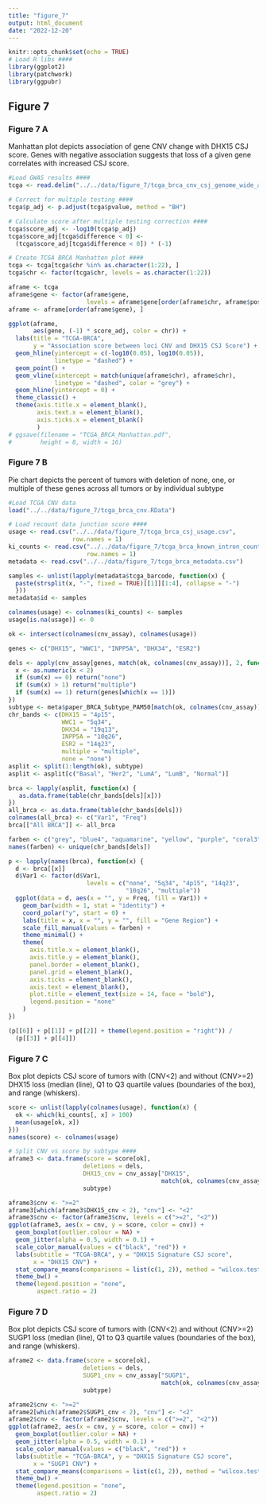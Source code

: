 ```yaml
---
title: "figure_7"
output: html_document
date: "2022-12-20"
---
```


```r
knitr::opts_chunk$set(echo = TRUE)
# Load R libs ####
library(ggplot2)
library(patchwork)
library(ggpubr)
```

## Figure 7
### Figure 7 A

Manhattan plot depicts association of gene CNV change with DHX15 CSJ score.
Genes with negative association suggests that loss of a given gene correlates
with increased CSJ score.

```r
#Load GWAS results ####
tcga <- read.delim("../../data/figure_7/tcga_brca_cnv_csj_genome_wide_association.tsv")

# Correct for multiple testing ####
tcga$p_adj <- p.adjust(tcga$pvalue, method = "BH")

# Calculate score after multiple testing correction ####
tcga$score_adj <- -log10(tcga$p_adj)
tcga$score_adj[tcga$difference < 0] <-
  (tcga$score_adj[tcga$difference < 0]) * (-1)

# Create TCGA BRCA Manhatten plot ####
tcga <- tcga[tcga$chr %in% as.character(1:22), ]
tcga$chr <- factor(tcga$chr, levels = as.character(1:22))

aframe <- tcga
aframe$gene <- factor(aframe$gene,
                      levels = aframe$gene[order(aframe$chr, aframe$pos)])
aframe <- aframe[order(aframe$gene), ]

ggplot(aframe,
       aes(gene, (-1) * score_adj, color = chr)) +
  labs(title = "TCGA-BRCA",
       y = "Association score between loci CNV and DHX15 CSJ Score") +
  geom_hline(yintercept = c(-log10(0.05), log10(0.05)),
             linetype = "dashed") +
  geom_point() +
  geom_vline(xintercept = match(unique(aframe$chr), aframe$chr),
             linetype = "dashed", color = "grey") +
  geom_hline(yintercept = 0) +
  theme_classic() +
  theme(axis.title.x = element_blank(),
        axis.text.x = element_blank(),
        axis.ticks.x = element_blank()
        )
# ggsave(filename = "TCGA_BRCA_Manhattan.pdf",
#        height = 8, width = 16)
```

### Figure 7 B

Pie chart depicts the percent of tumors with deletion of none, one, or multiple of these genes across all tumors or by individual subtype

```r
#Load TCGA CNV data
load("../../data/figure_7/tcga_brca_cnv.RData")

# Load recount data junction score ####
usage <- read.csv("../../data/figure_7/tcga_brca_csj_usage.csv",
                  row.names = 1)
ki_counts <- read.csv("../../data/figure_7/tcga_brca_known_intron_counts.csv",
                      row.names = 1)
metadata <- read.csv("../../data/figure_7/tcga_brca_metadata.csv")

samples <- unlist(lapply(metadata$tcga_barcode, function(x) {
  paste(strsplit(x, "-", fixed = TRUE)[[1]][1:4], collapse = "-")
  }))
metadata$id <- samples

colnames(usage) <- colnames(ki_counts) <- samples
usage[is.na(usage)] <- 0

ok <- intersect(colnames(cnv_assay), colnames(usage))

genes <- c("DHX15", "WWC1", "INPP5A", "DHX34", "ESR2")

dels <- apply(cnv_assay[genes, match(ok, colnames(cnv_assay))], 2, function(x) {
  x <- as.numeric(x < 2)
  if (sum(x) == 0) return("none")
  if (sum(x) > 1) return("multiple")
  if (sum(x) == 1) return(genes[which(x == 1)])
})
subtype <- meta$paper_BRCA_Subtype_PAM50[match(ok, colnames(cnv_assay))]
chr_bands <- c(DHX15 = "4p15",
               WWC1 = "5q34",
               DHX34 = "19q13",
               INPP5A = "10q26",
               ESR2 = "14q23",
               multiple = "multiple",
               none = "none")
asplit <- split(1:length(ok), subtype)
asplit <- asplit[c("Basal", "Her2", "LumA", "LumB", "Normal")]

brca <- lapply(asplit, function(x) {
   as.data.frame(table(chr_bands[dels][x]))
})
all_brca <- as.data.frame(table(chr_bands[dels]))
colnames(all_brca) <- c("Var1", "Freq")
brca[["All BRCA"]] <- all_brca

farben <- c("grey", "blue4", "aquamarine", "yellow", "purple", "coral3", "pink")
names(farben) <- unique(chr_bands[dels])

p <- lapply(names(brca), function(x) {
  d <- brca[[x]]
  d$Var1 <- factor(d$Var1,
                      levels = c("none", "5q34", "4p15", "14q23",
                                 "10q26", "multiple"))
  ggplot(data = d, aes(x = "", y = Freq, fill = Var1)) +
    geom_bar(width = 1, stat = "identity") +
    coord_polar("y", start = 0) +
    labs(title = x, x = "", y = "", fill = "Gene Region") +
    scale_fill_manual(values = farben) +
    theme_minimal() +
    theme(
      axis.title.x = element_blank(),
      axis.title.y = element_blank(),
      panel.border = element_blank(),
      panel.grid = element_blank(),
      axis.ticks = element_blank(),
      axis.text = element_blank(),
      plot.title = element_text(size = 14, face = "bold"),
      legend.position = "none"
    )
})

(p[[6]] + p[[1]] + p[[2]] + theme(legend.position = "right")) /
  (p[[3]] + p[[4]])
```


### Figure 7 C

Box plot depicts CSJ score of tumors with (CNV<2) and without (CNV>=2) DHX15 loss (median (line), Q1 to Q3 quartile values (boundaries of the box), and range (whiskers).

```r
score <- unlist(lapply(colnames(usage), function(x) {
  ok <- which(ki_counts[, x] > 100)
  mean(usage[ok, x])
}))
names(score) <- colnames(usage)

# Split CNV vs score by subtype ####
aframe3 <- data.frame(score = score[ok],
                     deletions = dels,
                     DHX15_cnv = cnv_assay["DHX15",
                                           match(ok, colnames(cnv_assay))],
                     subtype)

aframe3$cnv <- ">=2"
aframe3[which(aframe3$DHX15_cnv < 2), "cnv"] <- "<2"
aframe3$cnv <- factor(aframe3$cnv, levels = c(">=2", "<2"))
ggplot(aframe3, aes(x = cnv, y = score, color = cnv)) +
  geom_boxplot(outlier.colour = NA) +
  geom_jitter(alpha = 0.5, width = 0.1) +
  scale_color_manual(values = c("black", "red")) +
  labs(subtitle = "TCGA-BRCA", y = "DHX15 Signature CSJ score",
       x = "DHX15 CNV") +
  stat_compare_means(comparisons = list(c(1, 2)), method = "wilcox.test") +
  theme_bw() +
  theme(legend.position = "none",
        aspect.ratio = 2)

```

### Figure 7 D

Box plot depicts CSJ score of tumors with (CNV<2) and without (CNV>=2) SUGP1 loss (median (line), Q1 to Q3 quartile values (boundaries of the box), and range (whiskers).

```r
aframe2 <- data.frame(score = score[ok],
                     deletions = dels,
                     SUGP1_cnv = cnv_assay["SUGP1",
                                           match(ok, colnames(cnv_assay))],
                     subtype)

aframe2$cnv <- ">=2"
aframe2[which(aframe2$SUGP1_cnv < 2), "cnv"] <- "<2"
aframe2$cnv <- factor(aframe2$cnv, levels = c(">=2", "<2"))
ggplot(aframe2, aes(x = cnv, y = score, color = cnv)) +
  geom_boxplot(outlier.color = NA) +
  geom_jitter(alpha = 0.5, width = 0.1) +
  scale_color_manual(values = c("black", "red")) +
  labs(subtitle = "TCGA-BRCA", y = "DHX15 Signature CSJ score",
       x = "SUGP1 CNV") +
  stat_compare_means(comparisons = list(c(1, 2)), method = "wilcox.test") +
  theme_bw() +
  theme(legend.position = "none",
        aspect.ratio = 2)
```
